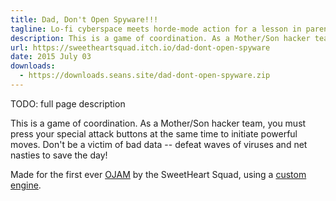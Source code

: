 ```yaml
---
title: Dad, Don't Open Spyware!!!
tagline: Lo-fi cyberspace meets horde-mode action for a lesson in parenting.
description: This is a game of coordination. As a Mother/Son hacker team, you must press your special attack buttons at the same time to initiate powerful moves. Don't be a victim of bad data -- defeat waves of viruses and net nasties to save the day!
url: https://sweetheartsquad.itch.io/dad-dont-open-spyware
date: 2015 July 03
downloads:
  - https://downloads.seans.site/dad-dont-open-spyware.zip
---
```


TODO: full page description



This is a game of coordination. As a Mother/Son hacker team, you must press your special attack buttons at the same time to initiate powerful moves. Don't be a victim of bad data -- defeat waves of viruses and net nasties to save the day!

Made for the first ever [OJAM](http://www.ojam.ca/) by the SweetHeart Squad, using a [custom engine](https://github.com/SweetheartSquad/S-Tengine2).
